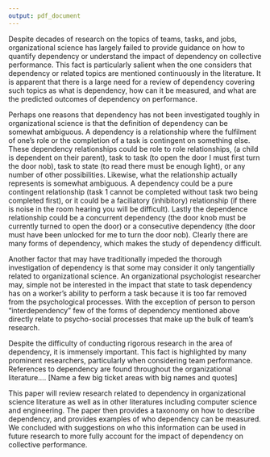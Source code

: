 ```yaml
---
output: pdf_document
---
```


Despite decades of research on the topics of teams, tasks, and jobs, organizational science has largely failed to provide guidance on how to quantify dependency or understand the impact of dependency on collective performance. This fact is particularly salient when the one considers that dependency or related topics are mentioned continuously in the literature. It is apparent that there is a large need for a review of dependency covering such topics as what is dependency, how can it be measured, and what are the predicted outcomes of dependency on performance.

Perhaps one reasons that dependency has not been investigated toughly in organizational science is that the definition of dependency can be somewhat ambiguous. A dependency is a relationship where the fulfilment of one's role or the completion of a task is contingent on something else. These dependency relationships could be role to role relationships, (a child is dependent on their parent), task to task (to open the door I must first turn the door nob), task to state (to read there must be enough light), or any number of other possibilities. Likewise, what the relationship actually represents is somewhat ambiguous. A dependency could be a pure contingent relationship (task 1 cannot be completed without task two being completed first), or it could be a faciliatory (inhibitory) relationship (if there is noise in the room hearing you will be difficult). Lastly the dependence relationship could be a concurrent dependency (the door knob must be currently turned to open the door) or a consecutive dependency (the door must have been unlocked for me to turn the door nob). Clearly there are many forms of dependency, which makes the study of dependency difficult. 

Another factor that may have traditionally impeded the thorough investigation of dependency is that some may consider it only tangentially related to organizational science. An organizational psychologist researcher may, simple not be interested in the impact that state to task dependency has on a worker's ability to perform a task because it is too far removed from the psychological processes. With the exception of person to person "interdependency" few of the forms of dependency mentioned above directly relate to psycho-social processes that make up the bulk of team's research. 

Despite the difficulty of conducting rigorous research in the area of dependency, it is immensely important. This fact is highlighted by many prominent researchers, particularly when considering team performance. References to dependency are found throughout the organizational literature.... [Name a few big ticket areas with big names and quotes]

This paper will review research related to dependency in organizational science literature as well as in other literatures including computer science and engineering. The paper then provides a taxonomy on how to describe dependency, and provides examples of who dependency can be measured. We concluded with suggestions on who this information can be used in future research to more fully account for the impact of dependency on collective performance.